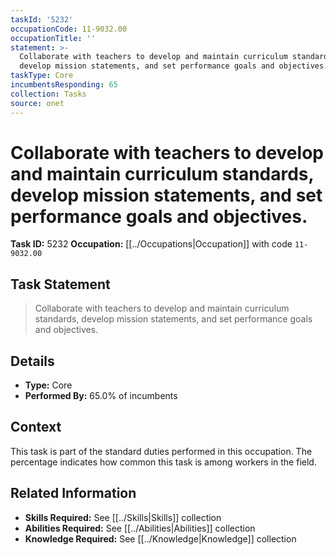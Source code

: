 ```yaml
---
taskId: '5232'
occupationCode: 11-9032.00
occupationTitle: ''
statement: >-
  Collaborate with teachers to develop and maintain curriculum standards,
  develop mission statements, and set performance goals and objectives.
taskType: Core
incumbentsResponding: 65
collection: Tasks
source: onet
---
```

# Collaborate with teachers to develop and maintain curriculum standards, develop mission statements, and set performance goals and objectives.

**Task ID:** 5232
**Occupation:** [[../Occupations|Occupation]] with code `11-9032.00`

## Task Statement

> Collaborate with teachers to develop and maintain curriculum standards, develop mission statements, and set performance goals and objectives.

## Details

- **Type:** Core
- **Performed By:** 65.0% of incumbents

## Context

This task is part of the standard duties performed in this occupation. The percentage indicates how common this task is among workers in the field.

## Related Information

- **Skills Required:** See [[../Skills|Skills]] collection
- **Abilities Required:** See [[../Abilities|Abilities]] collection
- **Knowledge Required:** See [[../Knowledge|Knowledge]] collection
